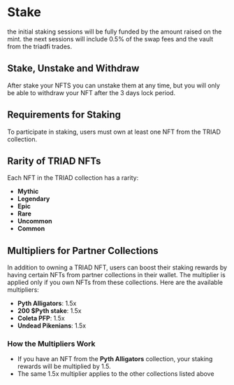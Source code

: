 

<HeroPattern />

# Stake

the initial staking sessions will be fully funded by the amount raised on the mint. the next sessions will include 0.5% of the swap fees and the vault from the triadfi trades.

## Stake, Unstake and Withdraw

After stake your NFTS you can unstake them at any time, but you will only be able to withdraw your NFT after the 3 days lock period.

## Requirements for Staking

To participate in staking, users must own at least one NFT from the TRIAD collection.

## Rarity of TRIAD NFTs

Each NFT in the TRIAD collection has a rarity:

- **Mythic**
- **Legendary**
- **Epic**
- **Rare**
- **Uncommon**
- **Common**

## Multipliers for Partner Collections

In addition to owning a TRIAD NFT, users can boost their staking rewards by having certain NFTs from partner collections in their wallet. The multiplier is applied only if you own NFTs from these collections. Here are the available multipliers:

- **Pyth Alligators**: 1.5x
- **200 $Pyth stake**: 1.5x
- **Coleta PFP**: 1.5x
- **Undead Pikenians**: 1.5x

### How the Multipliers Work

- If you have an NFT from the **Pyth Alligators** collection, your staking rewards will be multiplied by 1.5.
- The same 1.5x multiplier applies to the other collections listed above
